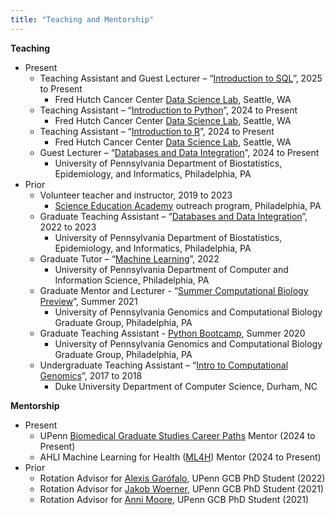 ```yaml
---
title: "Teaching and Mentorship"
---
```


**Teaching**

-   Present
    -   Teaching Assistant and Guest Lecturer – “[Introduction to SQL](https://intro-sql-fh.netlify.app)”, 2025 to Present
        -   Fred Hutch Cancer Center [Data Science Lab](https://hutchdatascience.org/training/), Seattle, WA
    -   Teaching Assistant – “[Introduction to Python](https://hutchdatascience.org/Intro_to_Python/index.html)”, 2024 to Present
        -   Fred Hutch Cancer Center [Data Science Lab](https://hutchdatascience.org/training/), Seattle, WA
    -   Teaching Assistant – “[Introduction to R](https://hutchdatascience.org/Intro_to_R/)”, 2024 to Present
        -   Fred Hutch Cancer Center [Data Science Lab](https://hutchdatascience.org/training/), Seattle, WA
    -   Guest Lecturer – “[Databases and Data Integration](https://catalog.upenn.edu/courses/bmin/)”, 2024 to Present
        -   University of Pennsylvania Department of Biostatistics, Epidemiology, and Informatics, Philadelphia, PA
-   Prior
    -   Volunteer teacher and instructor, 2019 to 2023
        -   [Science Education Academy](https://scienceeducationacademy.com) outreach program, Philadelphia, PA
    -   Graduate Teaching Assistant – “[Databases and Data Integration](https://catalog.upenn.edu/courses/bmin/)”, 2022 to 2023
        -   University of Pennsylvania Department of Biostatistics, Epidemiology, and Informatics, Philadelphia, PA
    -   Graduate Tutor – “[Machine Learning](https://alliance.seas.upenn.edu/~cis520/wiki/)”, 2022
        -   University of Pennsylvania Department of Computer and Information Science, Philadelphia, PA
    -   Graduate Mentor and Lecturer - “[Summer Computational Biology Preview](https://sites.google.com/view/gcb-scbp)”, Summer 2021
        -   University of Pennsylvania Genomics and Computational Biology Graduate Group, Philadelphia, PA
    -   Graduate Teaching Assistant - [Python Bootcamp](https://github.com/PennGCB/python_bootcamp_2020), Summer 2020
        -   University of Pennsylvania Genomics and Computational Biology Graduate Group, Philadelphia, PA
    -   Undergraduate Teaching Assistant – “[Intro to Computational Genomics](https://courses.cs.duke.edu/fall18/compsci260/)”, 2017 to 2018
        -   Duke University Department of Computer Science, Durham, NC

**Mentorship**

-   Present
    -   UPenn [Biomedical Graduate Studies Career Paths](https://www.med.upenn.edu/bgs/career-paths-mentorship-program-with-bgs-alumni.html) Mentor (2024 to Present)
    -   AHLI Machine Learning for Health ([ML4H](https://ahli.cc/ml4h/)) Mentor (2024 to Present)
-   Prior
    -   Rotation Advisor for [Alexis Garófalo](https://www.linkedin.com/in/alexis0208), UPenn GCB PhD Student (2022)
    -   Rotation Advisor for [Jakob Woerner](https://scholar.google.com/citations?user=VWvZhigAAAAJ&hl=en), UPenn GCB PhD Student (2021)
    -   Rotation Advisor for [Anni Moore](https://github.com/mooreann), UPenn GCB PhD Student (2021)
